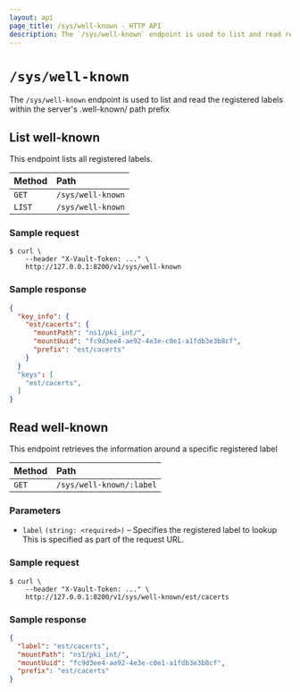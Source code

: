 ```yaml
---
layout: api
page_title: /sys/well-known - HTTP API
description: The `/sys/well-known` endpoint is used to list and read registered .well-known labels in Vault.
---
```


# `/sys/well-known`

The `/sys/well-known` endpoint is used to list and read the registered labels within the server's .well-known/ path prefix

## List well-known

This endpoint lists all registered labels.

| Method | Path              |
|:-------|:------------------|
| `GET`  | `/sys/well-known` |
| `LIST` | `/sys/well-known` |

### Sample request

```shell-session
$ curl \
    --header "X-Vault-Token: ..." \
    http://127.0.0.1:8200/v1/sys/well-known
```

### Sample response

```json
{
  "key_info": {
    "est/cacerts": {
      "mountPath": "ns1/pki_int/",
      "mountUuid": "fc9d3ee4-ae92-4e3e-c0e1-a1fdb3e3b8cf",
      "prefix": "est/cacerts"
    }
  }
  "keys": [
    "est/cacerts",
  ]
}
```

## Read well-known

This endpoint retrieves the information around a specific registered label

| Method | Path                     |
| :----- |:-------------------------|
| `GET`  | `/sys/well-known/:label` |

### Parameters

- `label` `(string: <required>)` – Specifies the registered label to lookup
  This is specified as part of the request URL.

### Sample request

```shell-session
$ curl \
    --header "X-Vault-Token: ..." \
    http://127.0.0.1:8200/v1/sys/well-known/est/cacerts
```

### Sample response

```json
{
  "label": "est/cacerts",
  "mountPath": "ns1/pki_int/",
  "mountUuid": "fc9d3ee4-ae92-4e3e-c0e1-a1fdb3e3b8cf",
  "prefix": "est/cacerts"
}
```
